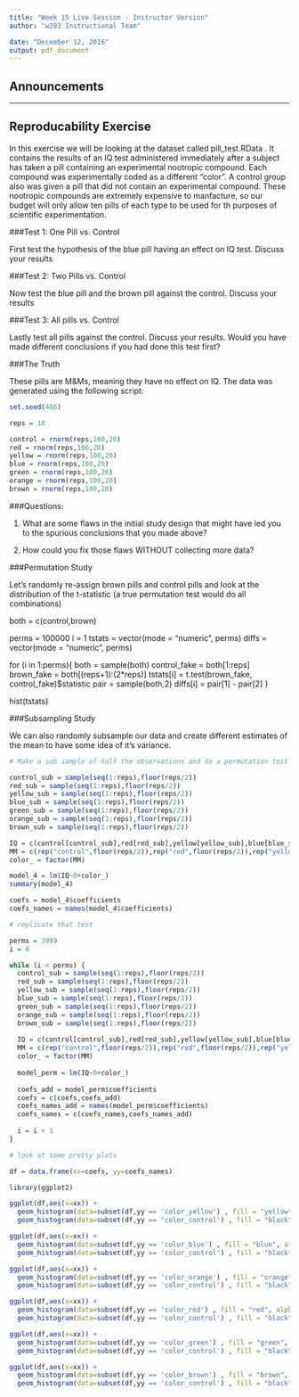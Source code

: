 ```yaml
---
title: "Week 15 Live Session - Instructor Version"
author: "w203 Instructional Team"

date: "December 12, 2016"
output: pdf_document
---
```


## Announcements



*********************************

## Reproducability Exercise 

In this exercise we will be looking at the dataset called pill_test.RData .  It contains the results of an IQ test administered immediately after a subject has taken a pill containing an experimental nootropic compound.  Each compound was experimentally coded as a different "color".  A control group also was given a pill that did not contain an experimental compound.  These nootropic compounds are extremely expensive to manfacture, so our budget will only allow ten pills of each type to be used for th purposes of scientific experimentation.

###Test 1:  One Pill vs. Control

First test the hypothesis of the blue pill having an effect on IQ test.  Discuss your results

###Test 2:  Two Pills vs. Control

Now test the blue pill and the brown pill against the control.  Discuss your results

###Test 3:  All pills vs. Control

Lastly test all pills against the control.  Discuss your results.  Would you have made different conclusions if you had done this test first?

###The Truth

These pills are M&Ms, meaning they have no effect on IQ.  The data was generated using the following script:

```r
set.seed(486)

reps = 10

control = rnorm(reps,100,20)
red = rnorm(reps,100,20) 
yellow = rnorm(reps,100,20)
blue = rnorm(reps,100,20)
green = rnorm(reps,100,20)
orange = rnorm(reps,100,20)
brown = rnorm(reps,100,20)
```

###Questions:

1)  What are some flaws in the initial study design that might have led you to the spurious conclusions that you made above?

2)  How could you fix those flaws WITHOUT collecting more data?

###Permutation Study

Let's randomly re-assign brown pills and control pills and look at the distribution of the t-statistic (a true permutation test would do all combinations)

both = c(control,brown)

perms = 100000
i = 1
tstats = vector(mode = "numeric", perms)
diffs = vector(mode = "numeric", perms)

for (i in 1:perms){
  both = sample(both)
  control_fake = both[1:reps]
  brown_fake = both[(reps+1):(2*reps)]
  tstats[i] = t.test(brown_fake, control_fake)$statistic
  pair = sample(both,2)
  diffs[i] = pair[1] - pair[2]
}

hist(tstats)

###Subsampling Study

We can also randomly subsample our data and create different estimates of the mean to have some idea of it's variance.

```r
# Make a sub sample of half the observations and do a permutation test

control_sub = sample(seq(1:reps),floor(reps/2))
red_sub = sample(seq(1:reps),floor(reps/2))
yellow_sub = sample(seq(1:reps),floor(reps/2))
blue_sub = sample(seq(1:reps),floor(reps/2))
green_sub = sample(seq(1:reps),floor(reps/2))
orange_sub = sample(seq(1:reps),floor(reps/2))
brown_sub = sample(seq(1:reps),floor(reps/2))

IQ = c(control[control_sub],red[red_sub],yellow[yellow_sub],blue[blue_sub],green[green_sub],orange[orange_sub],brown[brown_sub])
MM = c(rep("control",floor(reps/2)),rep("red",floor(reps/2)),rep("yellow",floor(reps/2)),rep("blue",floor(reps/2)),rep("green",floor(reps/2)),rep("orange",floor(reps/2)),rep("brown",floor(reps/2)))
color_ = factor(MM)

model_4 = lm(IQ~0+color_)
summary(model_4)

coefs = model_4$coefficients
coefs_names = names(model_4$coefficients)

# replicate that test

perms = 3999
i = 0

while (i < perms) {
  control_sub = sample(seq(1:reps),floor(reps/2))
  red_sub = sample(seq(1:reps),floor(reps/2))
  yellow_sub = sample(seq(1:reps),floor(reps/2))
  blue_sub = sample(seq(1:reps),floor(reps/2))
  green_sub = sample(seq(1:reps),floor(reps/2))
  orange_sub = sample(seq(1:reps),floor(reps/2))
  brown_sub = sample(seq(1:reps),floor(reps/2))
  
  IQ = c(control[control_sub],red[red_sub],yellow[yellow_sub],blue[blue_sub],green[green_sub],orange[orange_sub],brown[brown_sub])
  MM = c(rep("control",floor(reps/2)),rep("red",floor(reps/2)),rep("yellow",floor(reps/2)),rep("blue",floor(reps/2)),rep("green",floor(reps/2)),rep("orange",floor(reps/2)),rep("brown",floor(reps/2)))
  color_ = factor(MM)
  
  model_perm = lm(IQ~0+color_)
  
  coefs_add = model_perm$coefficients
  coefs = c(coefs,coefs_add)
  coefs_names_add = names(model_perm$coefficients)
  coefs_names = c(coefs_names,coefs_names_add)
  
  i = i + 1
}

# look at some pretty plots

df = data.frame(xx=coefs, yy=coefs_names)

library(ggplot2)

ggplot(df,aes(x=xx)) + 
  geom_histogram(data=subset(df,yy == 'color_yellow') , fill = "yellow", alpha = 0.2, binwidth = 2.5) +
  geom_histogram(data=subset(df,yy == 'color_control') , fill = "black", alpha = 0.2, binwidth = 2.5)

ggplot(df,aes(x=xx)) + 
  geom_histogram(data=subset(df,yy == 'color_blue') , fill = "blue", alpha = 0.2, binwidth = 2.5) +
  geom_histogram(data=subset(df,yy == 'color_control') , fill = "black", alpha = 0.2, binwidth = 2.5)

ggplot(df,aes(x=xx)) + 
  geom_histogram(data=subset(df,yy == 'color_orange') , fill = "orange", alpha = 0.2, binwidth = 2.5) +
  geom_histogram(data=subset(df,yy == 'color_control') , fill = "black", alpha = 0.2, binwidth = 2.5)

ggplot(df,aes(x=xx)) + 
  geom_histogram(data=subset(df,yy == 'color_red') , fill = "red", alpha = 0.2, binwidth = 2.5) +
  geom_histogram(data=subset(df,yy == 'color_control') , fill = "black", alpha = 0.2, binwidth = 2.5)

ggplot(df,aes(x=xx)) + 
  geom_histogram(data=subset(df,yy == 'color_green') , fill = "green", alpha = 0.2, binwidth = 2.5) +
  geom_histogram(data=subset(df,yy == 'color_control') , fill = "black", alpha = 0.2, binwidth = 2.5)

ggplot(df,aes(x=xx)) + 
  geom_histogram(data=subset(df,yy == 'color_brown') , fill = "brown", alpha = 0.2, binwidth = 2.5) +
  geom_histogram(data=subset(df,yy == 'color_control') , fill = "black", alpha = 0.2, binwidth = 2.5)
```

